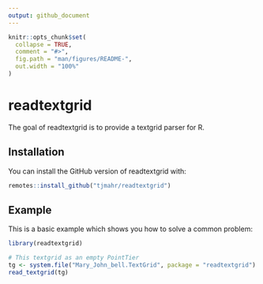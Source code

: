 ```yaml
---
output: github_document
---
```


<!-- README.md is generated from README.Rmd. Please edit that file -->

```r
knitr::opts_chunk$set(
  collapse = TRUE,
  comment = "#>",
  fig.path = "man/figures/README-",
  out.width = "100%"
)
```

# readtextgrid

<!-- badges: start -->
<!-- badges: end -->

The goal of readtextgrid is to provide a textgrid parser for R.

## Installation

You can install the GitHub version of readtextgrid with:

``` r
remotes::install_github("tjmahr/readtextgrid")
```

## Example

This is a basic example which shows you how to solve a common problem:

```r
library(readtextgrid)

# This textgrid as an empty PointTier
tg <- system.file("Mary_John_bell.TextGrid", package = "readtextgrid")
read_textgrid(tg)
```
